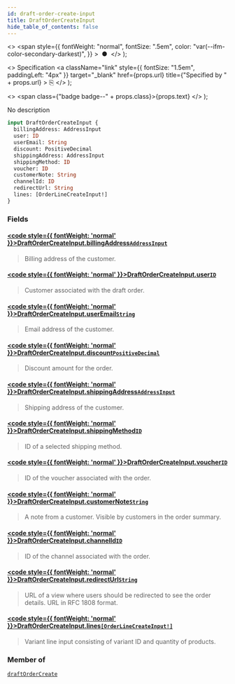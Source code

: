 ```yaml
---
id: draft-order-create-input
title: DraftOrderCreateInput
hide_table_of_contents: false
---
```


  <>
    <span
      style={{
        fontWeight: "normal",
        fontSize: ".5em",
        color: "var(--ifm-color-secondary-darkest)",
      }}
    >
      &nbsp;●&nbsp;
    </span>
  </>
);

  <>
    Specification
    <a
      className="link"
      style={{ fontSize: "1.5em", paddingLeft: "4px" }}
      target="\_blank"
      href={props.url}
      title={"Specified by " + props.url}
    >
      ⎘
    </a>
  </>
);

  <>
    <span class={"badge badge--" + props.class}>{props.text}</span>
  </>
);

No description

```graphql
input DraftOrderCreateInput {
  billingAddress: AddressInput
  user: ID
  userEmail: String
  discount: PositiveDecimal
  shippingAddress: AddressInput
  shippingMethod: ID
  voucher: ID
  customerNote: String
  channelId: ID
  redirectUrl: String
  lines: [OrderLineCreateInput!]
}
```

### Fields

#### [<code style={{ fontWeight: 'normal' }}>DraftOrderCreateInput.<b>billingAddress</b></code>](#)<Bullet />[`AddressInput`](../../../developer/api-reference/inputs/address-input) <Badge class="secondary" text="input"/>

> Billing address of the customer.

#### [<code style={{ fontWeight: 'normal' }}>DraftOrderCreateInput.<b>user</b></code>](#)<Bullet />[`ID`](../../../developer/api-reference/scalars/id) <Badge class="secondary" text="scalar"/>

> Customer associated with the draft order.

#### [<code style={{ fontWeight: 'normal' }}>DraftOrderCreateInput.<b>userEmail</b></code>](#)<Bullet />[`String`](../../../developer/api-reference/scalars/string) <Badge class="secondary" text="scalar"/>

> Email address of the customer.

#### [<code style={{ fontWeight: 'normal' }}>DraftOrderCreateInput.<b>discount</b></code>](#)<Bullet />[`PositiveDecimal`](../../../developer/api-reference/scalars/positive-decimal) <Badge class="secondary" text="scalar"/>

> Discount amount for the order.

#### [<code style={{ fontWeight: 'normal' }}>DraftOrderCreateInput.<b>shippingAddress</b></code>](#)<Bullet />[`AddressInput`](../../../developer/api-reference/inputs/address-input) <Badge class="secondary" text="input"/>

> Shipping address of the customer.

#### [<code style={{ fontWeight: 'normal' }}>DraftOrderCreateInput.<b>shippingMethod</b></code>](#)<Bullet />[`ID`](../../../developer/api-reference/scalars/id) <Badge class="secondary" text="scalar"/>

> ID of a selected shipping method.

#### [<code style={{ fontWeight: 'normal' }}>DraftOrderCreateInput.<b>voucher</b></code>](#)<Bullet />[`ID`](../../../developer/api-reference/scalars/id) <Badge class="secondary" text="scalar"/>

> ID of the voucher associated with the order.

#### [<code style={{ fontWeight: 'normal' }}>DraftOrderCreateInput.<b>customerNote</b></code>](#)<Bullet />[`String`](../../../developer/api-reference/scalars/string) <Badge class="secondary" text="scalar"/>

> A note from a customer. Visible by customers in the order summary.

#### [<code style={{ fontWeight: 'normal' }}>DraftOrderCreateInput.<b>channelId</b></code>](#)<Bullet />[`ID`](../../../developer/api-reference/scalars/id) <Badge class="secondary" text="scalar"/>

> ID of the channel associated with the order.

#### [<code style={{ fontWeight: 'normal' }}>DraftOrderCreateInput.<b>redirectUrl</b></code>](#)<Bullet />[`String`](../../../developer/api-reference/scalars/string) <Badge class="secondary" text="scalar"/>

> URL of a view where users should be redirected to see the order details. URL in RFC 1808 format.

#### [<code style={{ fontWeight: 'normal' }}>DraftOrderCreateInput.<b>lines</b></code>](#)<Bullet />[`[OrderLineCreateInput!]`](../../../developer/api-reference/inputs/order-line-create-input) <Badge class="secondary" text="list"/> <Badge class="secondary" text="input"/>

> Variant line input consisting of variant ID and quantity of products.

### Member of

[`draftOrderCreate`](../../../developer/api-reference/mutations/draft-order-create) <Badge class="secondary" text="mutation"/>
